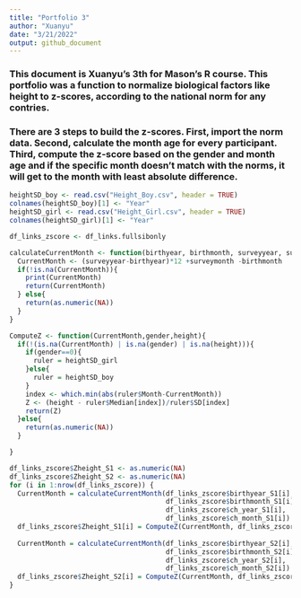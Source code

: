 ```yaml
---
title: "Portfolio 3"
author: "Xuanyu"
date: "3/21/2022"
output: github_document
---
```


### This document is Xuanyu's 3th for Mason's R course. This portfolio was a function to normalize biological factors like height to z-scores, according to the national norm for any contries.

### There are 3 steps to build the z-scores. First, import the norm data. Second, calculate the month age for every participant. Third, compute the z-score based on the gender and month age and if the specific month doesn't match with the norms, it will get to the month with least absolute difference.


```r
heightSD_boy <- read.csv("Height_Boy.csv", header = TRUE)
colnames(heightSD_boy)[1] <- "Year"
heightSD_girl <- read.csv("Height_Girl.csv", header = TRUE)
colnames(heightSD_girl)[1] <- "Year"

df_links_zscore <- df_links.fullsibonly

calculateCurrentMonth <- function(birthyear, birthmonth, surveyyear, surveymonth){
  CurrentMonth <- (surveyyear-birthyear)*12 +surveymonth -birthmonth
  if(!is.na(CurrentMonth)){
    print(CurrentMonth)
    return(CurrentMonth)
  } else{
    return(as.numeric(NA))
  }
}

ComputeZ <- function(CurrentMonth,gender,height){
  if(!(is.na(CurrentMonth) | is.na(gender) | is.na(height))){
    if(gender==0){
      ruler = heightSD_girl
    }else{
      ruler = heightSD_boy
    }
    index <- which.min(abs(ruler$Month-CurrentMonth))
    Z <- (height - ruler$Median[index])/ruler$SD[index]
    return(Z)
  }else{
    return(as.numeric(NA))
  }

}

df_links_zscore$Zheight_S1 <- as.numeric(NA)
df_links_zscore$Zheight_S2 <- as.numeric(NA)
for (i in 1:nrow(df_links_zscore)) {
  CurrentMonth = calculateCurrentMonth(df_links_zscore$birthyear_S1[i],
                                       df_links_zscore$birthmonth_S1[i],
                                       df_links_zscore$ch_year_S1[i],
                                       df_links_zscore$ch_month_S1[i])
  df_links_zscore$Zheight_S1[i] = ComputeZ(CurrentMonth, df_links_zscore$gender_S1[i], df_links_zscore$currentheight_S1[i])
  
  CurrentMonth = calculateCurrentMonth(df_links_zscore$birthyear_S2[i],
                                       df_links_zscore$birthmonth_S2[i],
                                       df_links_zscore$ch_year_S2[i],
                                       df_links_zscore$ch_month_S2[i])
  df_links_zscore$Zheight_S2[i] = ComputeZ(CurrentMonth, df_links_zscore$gender_S2[i], df_links_zscore$currentheight_S2[i])
}


```

